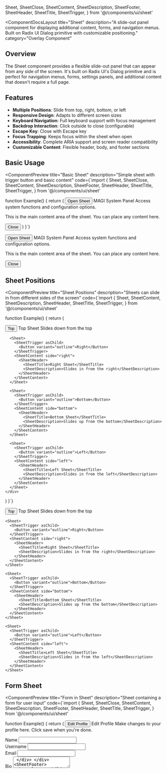   Sheet,
  SheetClose,
  SheetContent,
  SheetDescription,
  SheetFooter,
  SheetHeader,
  SheetTitle,
  SheetTrigger,
} from '@/components/ui/sheet'

<ComponentDocsLayout
  title="Sheet"
  description="A slide-out panel component for displaying additional content, forms, and navigation menus. Built on Radix UI Dialog primitive with customizable positioning."
  category="Overlay Component"
>

## Overview

The Sheet component provides a flexible slide-out panel that can appear from any side of the screen. It's built on Radix UI's Dialog primitive and is perfect for navigation menus, forms, settings panels, and additional content that doesn't require a full page.

## Features

- **Multiple Positions**: Slide from top, right, bottom, or left
- **Responsive Design**: Adapts to different screen sizes
- **Keyboard Navigation**: Full keyboard support with focus management
- **Backdrop Interaction**: Click outside to close (configurable)
- **Escape Key**: Close with Escape key
- **Focus Trapping**: Keeps focus within the sheet when open
- **Accessibility**: Complete ARIA support and screen reader compatibility
- **Customizable Content**: Flexible header, body, and footer sections

## Basic Usage

<ComponentPreview
  title="Basic Sheet"
  description="Simple sheet with trigger button and basic content"
  code={`import {
  Sheet,
  SheetClose,
  SheetContent,
  SheetDescription,
  SheetFooter,
  SheetHeader,
  SheetTitle,
  SheetTrigger,
} from '@/components/ui/sheet'

function Example() {
  return (
    <Sheet>
      <SheetTrigger asChild>
        <Button variant="outline">Open Sheet</Button>
      </SheetTrigger>
      <SheetContent>
        <SheetHeader>
          <SheetTitle>MAGI System Panel</SheetTitle>
          <SheetDescription>
            Access system functions and configuration options.
          </SheetDescription>
        </SheetHeader>
        <div className="py-4">
          <p className="text-sm text-muted-foreground">
            This is the main content area of the sheet. You can place any content here.
          </p>
        </div>
        <SheetFooter>
          <SheetClose asChild>
            <Button type="submit">Close</Button>
          </SheetClose>
        </SheetFooter>
      </SheetContent>
    </Sheet>
  )
}`}
>
  <Sheet>
    <SheetTrigger asChild>
      <Button variant="outline">Open Sheet</Button>
    </SheetTrigger>
    <SheetContent>
      <SheetHeader>
        <SheetTitle>MAGI System Panel</SheetTitle>
        <SheetDescription>
          Access system functions and configuration options.
        </SheetDescription>
      </SheetHeader>
      <div className="py-4">
        <p className="text-sm text-muted-foreground">
          This is the main content area of the sheet. You can place any content here.
        </p>
      </div>
      <SheetFooter>
        <SheetClose asChild>
          <Button type="submit">Close</Button>
        </SheetClose>
      </SheetFooter>
    </SheetContent>
  </Sheet>
</ComponentPreview>

## Sheet Positions

<ComponentPreview
  title="Sheet Positions"
  description="Sheets can slide in from different sides of the screen"
  code={`import {
  Sheet,
  SheetContent,
  SheetDescription,
  SheetHeader,
  SheetTitle,
  SheetTrigger,
} from '@/components/ui/sheet'

function Example() {
  return (
    <div className="flex flex-wrap gap-4">
      <Sheet>
        <SheetTrigger asChild>
          <Button variant="outline">Top</Button>
        </SheetTrigger>
        <SheetContent side="top">
          <SheetHeader>
            <SheetTitle>Top Sheet</SheetTitle>
            <SheetDescription>Slides down from the top</SheetDescription>
          </SheetHeader>
        </SheetContent>
      </Sheet>

      <Sheet>
        <SheetTrigger asChild>
          <Button variant="outline">Right</Button>
        </SheetTrigger>
        <SheetContent side="right">
          <SheetHeader>
            <SheetTitle>Right Sheet</SheetTitle>
            <SheetDescription>Slides in from the right</SheetDescription>
          </SheetHeader>
        </SheetContent>
      </Sheet>

      <Sheet>
        <SheetTrigger asChild>
          <Button variant="outline">Bottom</Button>
        </SheetTrigger>
        <SheetContent side="bottom">
          <SheetHeader>
            <SheetTitle>Bottom Sheet</SheetTitle>
            <SheetDescription>Slides up from the bottom</SheetDescription>
          </SheetHeader>
        </SheetContent>
      </Sheet>

      <Sheet>
        <SheetTrigger asChild>
          <Button variant="outline">Left</Button>
        </SheetTrigger>
        <SheetContent side="left">
          <SheetHeader>
            <SheetTitle>Left Sheet</SheetTitle>
            <SheetDescription>Slides in from the left</SheetDescription>
          </SheetHeader>
        </SheetContent>
      </Sheet>
    </div>
  )
}`}
>
  <div className="flex flex-wrap gap-4">
    <Sheet>
      <SheetTrigger asChild>
        <Button variant="outline">Top</Button>
      </SheetTrigger>
      <SheetContent side="top">
        <SheetHeader>
          <SheetTitle>Top Sheet</SheetTitle>
          <SheetDescription>Slides down from the top</SheetDescription>
        </SheetHeader>
      </SheetContent>
    </Sheet>

    <Sheet>
      <SheetTrigger asChild>
        <Button variant="outline">Right</Button>
      </SheetTrigger>
      <SheetContent side="right">
        <SheetHeader>
          <SheetTitle>Right Sheet</SheetTitle>
          <SheetDescription>Slides in from the right</SheetDescription>
        </SheetHeader>
      </SheetContent>
    </Sheet>

    <Sheet>
      <SheetTrigger asChild>
        <Button variant="outline">Bottom</Button>
      </SheetTrigger>
      <SheetContent side="bottom">
        <SheetHeader>
          <SheetTitle>Bottom Sheet</SheetTitle>
          <SheetDescription>Slides up from the bottom</SheetDescription>
        </SheetHeader>
      </SheetContent>
    </Sheet>

    <Sheet>
      <SheetTrigger asChild>
        <Button variant="outline">Left</Button>
      </SheetTrigger>
      <SheetContent side="left">
        <SheetHeader>
          <SheetTitle>Left Sheet</SheetTitle>
          <SheetDescription>Slides in from the left</SheetDescription>
        </SheetHeader>
      </SheetContent>
    </Sheet>
  </div>
</ComponentPreview>

## Form Sheet

<ComponentPreview
  title="Form in Sheet"
  description="Sheet containing a form for user input"
  code={`import {
  Sheet,
  SheetClose,
  SheetContent,
  SheetDescription,
  SheetFooter,
  SheetHeader,
  SheetTitle,
  SheetTrigger,
} from '@/components/ui/sheet'

function Example() {
  return (
    <Sheet>
      <SheetTrigger asChild>
        <Button>
          <Edit className="h-4 w-4 mr-2" />
          Edit Profile
        </Button>
      </SheetTrigger>
      <SheetContent>
        <SheetHeader>
          <SheetTitle>Edit Profile</SheetTitle>
          <SheetDescription>
            Make changes to your profile here. Click save when you're done.
          </SheetDescription>
        </SheetHeader>
        <div className="grid gap-4 py-4">
          <div className="grid grid-cols-4 items-center gap-4">
            <Label htmlFor="name" className="text-right">
              Name
            </Label>
            <Input
              id="name"
              defaultValue="Ritsuko Akagi"
              className="col-span-3"
            />
          </div>
          <div className="grid grid-cols-4 items-center gap-4">
            <Label htmlFor="username" className="text-right">
              Username
            </Label>
            <Input
              id="username"
              defaultValue="@r.akagi"
              className="col-span-3"
            />
          </div>
          <div className="grid grid-cols-4 items-center gap-4">
            <Label htmlFor="email" className="text-right">
              Email
            </Label>
            <Input
              id="email"
              defaultValue="r.akagi@nerv.jp"
              className="col-span-3"
            />
          </div>
          <div className="grid grid-cols-4 items-center gap-4">
            <Label htmlFor="bio" className="text-right">
              Bio
            </Label>
            <Textarea
              id="bio"
              placeholder="Tell us about yourself..."
              className="col-span-3"
            />
          </div>
        </div>
        <SheetFooter>
          <SheetClose asChild>
            <Button type="submit">Save changes</Button>
          </SheetClose>
        </SheetFooter>
      </SheetContent>
    </Sheet>
  )
}`}
>
  <Sheet>
    <SheetTrigger asChild>
      <Button>
        <Edit className="h-4 w-4 mr-2" />
        Edit Profile
      </Button>
    </SheetTrigger>
    <SheetContent>
      <SheetHeader>
        <SheetTitle>Edit Profile</SheetTitle>
        <SheetDescription>
          Make changes to your profile here. Click save when you're done.
        </SheetDescription>
      </SheetHeader>
      <div className="grid gap-4 py-4">
        <div className="grid grid-cols-4 items-center gap-4">
          <Label htmlFor="name" className="text-right">
            Name
          </Label>
          <Input
            id="name"
            defaultValue="Ritsuko Akagi"
            className="col-span-3"
          />
        </div>
        <div className="grid grid-cols-4 items-center gap-4">
          <Label htmlFor="username" className="text-right">
            Username
          </Label>
          <Input
            id="username"
            defaultValue="@r.akagi"
            className="col-span-3"
          />
        </div>
        <div className="grid grid-cols-4 items-center gap-4">
          <Label htmlFor="email" className="text-right">
            Email
          </Label>
          <Input
            id="email"
            defaultValue="r.akagi@nerv.jp"
            className="col-span-3"
          />
        </div>
        <div className="grid grid-cols-4 items-center gap-4">
          <Label htmlFor="bio" className="text-right">
            Bio
          </Label>
          <Textarea
            id="bio"
            placeholder="Tell us about yourself..."
            className="col-span-3"
          />
        </div>
      </div>
      <SheetFooter>
        <SheetClose asChild>
          <Button type="submit">Save changes</Button>
        </SheetClose>
      </SheetFooter>
    </SheetContent>
  </Sheet>
</ComponentPreview>

## Navigation Sheet

<ComponentPreview
  title="Navigation Menu"
  description="Sheet used as a navigation menu with multiple sections"
  code={`import {
  Sheet,
  SheetContent,
  SheetDescription,
  SheetHeader,
  SheetTitle,
  SheetTrigger,
} from '@/components/ui/sheet'

function Example() {
  return (
    <Sheet>
      <SheetTrigger asChild>
        <Button variant="outline">
          <Menu className="h-4 w-4 mr-2" />
          Menu
        </Button>
      </SheetTrigger>
      <SheetContent side="left">
        <SheetHeader>
          <SheetTitle>MAGI Navigation</SheetTitle>
          <SheetDescription>
            System navigation and quick access menu
          </SheetDescription>
        </SheetHeader>
        <div className="py-4 space-y-4">
          <div className="space-y-2">
            <h4 className="font-medium text-sm">Main</h4>
            <div className="space-y-1">
              <Button variant="ghost" className="w-full justify-start">
                Dashboard
              </Button>
              <Button variant="ghost" className="w-full justify-start">
                Analytics
              </Button>
              <Button variant="ghost" className="w-full justify-start">
                Reports
              </Button>
            </div>
          </div>
          
          <Separator />
          
          <div className="space-y-2">
            <h4 className="font-medium text-sm">System</h4>
            <div className="space-y-1">
              <Button variant="ghost" className="w-full justify-start">
                <Settings className="h-4 w-4 mr-2" />
                Settings
              </Button>
              <Button variant="ghost" className="w-full justify-start">
                <User className="h-4 w-4 mr-2" />
                Users
              </Button>
              <Button variant="ghost" className="w-full justify-start">
                <Bell className="h-4 w-4 mr-2" />
                Notifications
                <Badge variant="destructive" className="ml-auto">3</Badge>
              </Button>
            </div>
          </div>
          
          <Separator />
          
          <div className="space-y-2">
            <h4 className="font-medium text-sm">Help</h4>
            <div className="space-y-1">
              <Button variant="ghost" className="w-full justify-start">
                Documentation
              </Button>
              <Button variant="ghost" className="w-full justify-start">
                Support
              </Button>
            </div>
          </div>
        </div>
      </SheetContent>
    </Sheet>
  )
}`}
>
  <Sheet>
    <SheetTrigger asChild>
      <Button variant="outline">
        <Menu className="h-4 w-4 mr-2" />
        Menu
      </Button>
    </SheetTrigger>
    <SheetContent side="left">
      <SheetHeader>
        <SheetTitle>MAGI Navigation</SheetTitle>
        <SheetDescription>
          System navigation and quick access menu
        </SheetDescription>
      </SheetHeader>
      <div className="py-4 space-y-4">
        <div className="space-y-2">
          <h4 className="font-medium text-sm">Main</h4>
          <div className="space-y-1">
            <Button variant="ghost" className="w-full justify-start">
              Dashboard
            </Button>
            <Button variant="ghost" className="w-full justify-start">
              Analytics
            </Button>
            <Button variant="ghost" className="w-full justify-start">
              Reports
            </Button>
          </div>
        </div>
        
        <Separator />
        
        <div className="space-y-2">
          <h4 className="font-medium text-sm">System</h4>
          <div className="space-y-1">
            <Button variant="ghost" className="w-full justify-start">
              <Settings className="h-4 w-4 mr-2" />
              Settings
            </Button>
            <Button variant="ghost" className="w-full justify-start">
              <User className="h-4 w-4 mr-2" />
              Users
            </Button>
            <Button variant="ghost" className="w-full justify-start">
              <Bell className="h-4 w-4 mr-2" />
              Notifications
              <Badge variant="destructive" className="ml-auto">3</Badge>
            </Button>
          </div>
        </div>
        
        <Separator />
        
        <div className="space-y-2">
          <h4 className="font-medium text-sm">Help</h4>
          <div className="space-y-1">
            <Button variant="ghost" className="w-full justify-start">
              Documentation
            </Button>
            <Button variant="ghost" className="w-full justify-start">
              Support
            </Button>
          </div>
        </div>
      </div>
    </SheetContent>
  </Sheet>
</ComponentPreview>

## Settings Sheet

<ComponentPreview
  title="Settings Panel"
  description="Comprehensive settings panel with multiple configuration options"
  code={`import {
  Sheet,
  SheetClose,
  SheetContent,
  SheetDescription,
  SheetFooter,
  SheetHeader,
  SheetTitle,
  SheetTrigger,
} from '@/components/ui/sheet'

function Example() {
  return (
    <Sheet>
      <SheetTrigger asChild>
        <Button variant="outline">
          <Settings className="h-4 w-4 mr-2" />
          Settings
        </Button>
      </SheetTrigger>
      <SheetContent className="w-[400px] sm:w-[540px]">
        <SheetHeader>
          <SheetTitle>System Settings</SheetTitle>
          <SheetDescription>
            Configure your MAGI system preferences and options.
          </SheetDescription>
        </SheetHeader>
        <div className="py-4 space-y-6">
          <div className="space-y-4">
            <h4 className="font-medium">General</h4>
            <div className="space-y-3">
              <div className="flex items-center justify-between">
                <div className="space-y-0.5">
                  <Label>Dark Mode</Label>
                  <div className="text-sm text-muted-foreground">
                    Enable dark theme
                  </div>
                </div>
                <Switch />
              </div>
              <div className="flex items-center justify-between">
                <div className="space-y-0.5">
                  <Label>Notifications</Label>
                  <div className="text-sm text-muted-foreground">
                    Receive system notifications
                  </div>
                </div>
                <Switch defaultChecked />
              </div>
            </div>
          </div>
          
          <Separator />
          
          <div className="space-y-4">
            <h4 className="font-medium">Performance</h4>
            <div className="space-y-3">
              <div className="flex items-center justify-between">
                <div className="space-y-0.5">
                  <Label>High Performance Mode</Label>
                  <div className="text-sm text-muted-foreground">
                    Enable maximum processing power
                  </div>
                </div>
                <Switch />
              </div>
              <div className="flex items-center justify-between">
                <div className="space-y-0.5">
                  <Label>Auto Optimization</Label>
                  <div className="text-sm text-muted-foreground">
                    Automatically optimize system performance
                  </div>
                </div>
                <Switch defaultChecked />
              </div>
            </div>
          </div>
          
          <Separator />
          
          <div className="space-y-4">
            <h4 className="font-medium">Security</h4>
            <div className="space-y-3">
              <div className="flex items-center justify-between">
                <div className="space-y-0.5">
                  <Label>Two-Factor Authentication</Label>
                  <div className="text-sm text-muted-foreground">
                    Add extra security to your account
                  </div>
                </div>
                <Switch defaultChecked />
              </div>
              <div className="flex items-center justify-between">
                <div className="space-y-0.5">
                  <Label>Session Timeout</Label>
                  <div className="text-sm text-muted-foreground">
                    Auto logout after inactivity
                  </div>
                </div>
                <Switch />
              </div>
            </div>
          </div>
        </div>
        <SheetFooter>
          <SheetClose asChild>
            <Button variant="outline">Cancel</Button>
          </SheetClose>
          <Button type="submit">Save Settings</Button>
        </SheetFooter>
      </SheetContent>
    </Sheet>
  )
}`}
>
  <Sheet>
    <SheetTrigger asChild>
      <Button variant="outline">
        <Settings className="h-4 w-4 mr-2" />
        Settings
      </Button>
    </SheetTrigger>
    <SheetContent className="w-[400px] sm:w-[540px]">
      <SheetHeader>
        <SheetTitle>System Settings</SheetTitle>
        <SheetDescription>
          Configure your MAGI system preferences and options.
        </SheetDescription>
      </SheetHeader>
      <div className="py-4 space-y-6">
        <div className="space-y-4">
          <h4 className="font-medium">General</h4>
          <div className="space-y-3">
            <div className="flex items-center justify-between">
              <div className="space-y-0.5">
                <Label>Dark Mode</Label>
                <div className="text-sm text-muted-foreground">
                  Enable dark theme
                </div>
              </div>
              <Switch />
            </div>
            <div className="flex items-center justify-between">
              <div className="space-y-0.5">
                <Label>Notifications</Label>
                <div className="text-sm text-muted-foreground">
                  Receive system notifications
                </div>
              </div>
              <Switch defaultChecked />
            </div>
          </div>
        </div>
        
        <Separator />
        
        <div className="space-y-4">
          <h4 className="font-medium">Performance</h4>
          <div className="space-y-3">
            <div className="flex items-center justify-between">
              <div className="space-y-0.5">
                <Label>High Performance Mode</Label>
                <div className="text-sm text-muted-foreground">
                  Enable maximum processing power
                </div>
              </div>
              <Switch />
            </div>
            <div className="flex items-center justify-between">
              <div className="space-y-0.5">
                <Label>Auto Optimization</Label>
                <div className="text-sm text-muted-foreground">
                  Automatically optimize system performance
                </div>
              </div>
              <Switch defaultChecked />
            </div>
          </div>
        </div>
        
        <Separator />
        
        <div className="space-y-4">
          <h4 className="font-medium">Security</h4>
          <div className="space-y-3">
            <div className="flex items-center justify-between">
              <div className="space-y-0.5">
                <Label>Two-Factor Authentication</Label>
                <div className="text-sm text-muted-foreground">
                  Add extra security to your account
                </div>
              </div>
              <Switch defaultChecked />
            </div>
            <div className="flex items-center justify-between">
              <div className="space-y-0.5">
                <Label>Session Timeout</Label>
                <div className="text-sm text-muted-foreground">
                  Auto logout after inactivity
                </div>
              </div>
              <Switch />
            </div>
          </div>
        </div>
      </div>
      <SheetFooter>
        <SheetClose asChild>
          <Button variant="outline">Cancel</Button>
        </SheetClose>
        <Button type="submit">Save Settings</Button>
      </SheetFooter>
    </SheetContent>
  </Sheet>
</ComponentPreview>

## API Reference

### Sheet

The root sheet component that manages the open/closed state.

| Prop | Type | Default | Description |
|------|------|---------|-------------|
| `defaultOpen` | `boolean` | `false` | The initial open state |
| `open` | `boolean` | - | Controlled open state |
| `onOpenChange` | `(open: boolean) => void` | - | Callback when open state changes |

### SheetTrigger

Button that triggers the sheet to open.

| Prop | Type | Default | Description |
|------|------|---------|-------------|
| `asChild` | `boolean` | `false` | Render as child element |

### SheetContent

The main content container of the sheet.

| Prop | Type | Default | Description |
|------|------|---------|-------------|
| `side` | `"top" \| "right" \| "bottom" \| "left"` | `"right"` | Side of screen to slide from |
| `className` | `string` | - | Additional CSS classes |

### SheetHeader

Header section of the sheet, typically containing title and description.

| Prop | Type | Default | Description |
|------|------|---------|-------------|
| `className` | `string` | - | Additional CSS classes |

### SheetTitle

Title element for the sheet header.

| Prop | Type | Default | Description |
|------|------|---------|-------------|
| `className` | `string` | - | Additional CSS classes |

### SheetDescription

Description element for the sheet header.

| Prop | Type | Default | Description |
|------|------|---------|-------------|
| `className` | `string` | - | Additional CSS classes |

### SheetFooter

Footer section of the sheet, typically containing action buttons.

| Prop | Type | Default | Description |
|------|------|---------|-------------|
| `className` | `string` | - | Additional CSS classes |

### SheetClose

Button that closes the sheet when clicked.

| Prop | Type | Default | Description |
|------|------|---------|-------------|
| `asChild` | `boolean` | `false` | Render as child element |

## Accessibility

The Sheet component includes comprehensive accessibility features:

- **Focus Management**: Automatically focuses the first focusable element when opened
- **Focus Trapping**: Keeps focus within the sheet while open
- **Keyboard Navigation**: Escape key closes the sheet, Tab cycles through focusable elements
- **ARIA Attributes**: Proper `role`, `aria-labelledby`, and `aria-describedby` attributes
- **Screen Reader Support**: Announces sheet opening/closing and content changes

## Usage Guidelines

### When to Use

- **Navigation Menus**: Mobile-friendly navigation panels
- **Forms**: Side panels for editing or creating content
- **Settings**: Configuration panels and preferences
- **Filters**: Advanced filtering options for data views
- **Details**: Additional information that doesn't require a full page

### When Not to Use

- **Critical Actions**: Use modals for important confirmations
- **Complex Workflows**: Multi-step processes might need full pages
- **Large Content**: Extensive content might be better on dedicated pages

## Examples

### Controlled Sheet

```tsx
import { Sheet, SheetContent, SheetTrigger } from '@/components/ui/sheet'
import { useState } from 'react'

function ControlledSheet() {
  const [open, setOpen] = useState(false)

  return (
    <Sheet open={open} onOpenChange={setOpen}>
      <SheetTrigger asChild>
        <Button>Open Sheet</Button>
      </SheetTrigger>
      <SheetContent>
        <p>This sheet is controlled by state</p>
        <Button onClick={() => setOpen(false)}>
          Close Programmatically
        </Button>
      </SheetContent>
    </Sheet>
  )
}
```

### Custom Width Sheet

```tsx
import { Sheet, SheetContent, SheetTrigger } from '@/components/ui/sheet'

function CustomWidthSheet() {
  return (
    <Sheet>
      <SheetTrigger asChild>
        <Button>Wide Sheet</Button>
      </SheetTrigger>
      <SheetContent className="w-[600px] sm:w-[700px]">
        <p>This sheet has a custom width</p>
      </SheetContent>
    </Sheet>
  )
}
```

</ComponentDocsLayout>